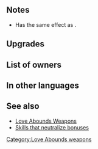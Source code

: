 {{SkillPage Tabs}}{{Weapon Infobox
|tagid=SID_緑のプレゼント箱＋
|weaponType=Green Tome
|weaponName={{PAGENAME}}
|altWeaponName=Green Gift Plus
|might=12
|range=2
|effect=If foe uses bow, dagger, magic, or staff, neutralizes foe's bonuses (from skills like Fortify, Rally, etc.) during combat.
|cost=300
|statModifiers=0,12,0,0,0
|required=Green Gift
|exclusive=0
|refinePaths=default
|refineSP=350
|refineMedals=500
|refineStones=50
|properties=
}}
==Notes==
* Has the same effect as {{Pt|Dull Ranged 3}}.
{{Bonus neutralization}}
==Upgrades==
{{Weapon Upgrade List}}
==List of owners==
{{Skill Hero List}}
==In other languages==
{{OtherLanguages
|japanese=緑のプレゼント箱＋
|german=Grünes Präsent+
|spanishEU=Regalo verde +
|spanishLA=Regalo verde +
|french=Cadeau vert +
|italian=Regalo verde+
|chineseTW=綠之禮品箱＋
|portuguese=Presente verde+
}}
==See also==
* [[Love Abounds Weapons]]
* [[Skills that neutralize bonuses]]
{{Weapons Navbox}}
[[Category:Love Abounds weapons]]